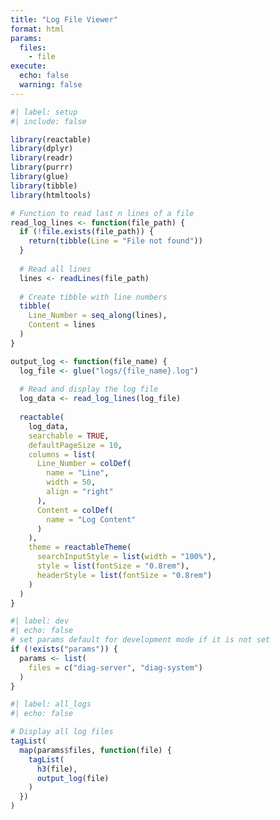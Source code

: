 ```yaml
---
title: "Log File Viewer"
format: html
params:
  files: 
    - file
execute:
  echo: false
  warning: false
---
```


```r
#| label: setup
#| include: false

library(reactable)
library(dplyr)
library(readr)
library(purrr)
library(glue)
library(tibble)
library(htmltools)

# Function to read last n lines of a file
read_log_lines <- function(file_path) {
  if (!file.exists(file_path)) {
    return(tibble(Line = "File not found"))
  }
  
  # Read all lines
  lines <- readLines(file_path)
  
  # Create tibble with line numbers
  tibble(
    Line_Number = seq_along(lines),
    Content = lines
  )
}

output_log <- function(file_name) {
  log_file <- glue("logs/{file_name}.log")
  
  # Read and display the log file
  log_data <- read_log_lines(log_file)
  
  reactable(
    log_data,
    searchable = TRUE,
    defaultPageSize = 10,
    columns = list(
      Line_Number = colDef(
        name = "Line",
        width = 50,
        align = "right"
      ),
      Content = colDef(
        name = "Log Content"
      )
    ),
    theme = reactableTheme(
      searchInputStyle = list(width = "100%"),
      style = list(fontSize = "0.8rem"),
      headerStyle = list(fontSize = "0.8rem")
    )
  )
}
```

```r
#| label: dev
#| echo: false
# set params default for development mode if it is not set
if (!exists("params")) {
  params <- list(
    files = c("diag-server", "diag-system")
  )
}
```



```r
#| label: all_logs
#| echo: false

# Display all log files
tagList(
  map(params$files, function(file) {
    tagList(
      h3(file),
      output_log(file)
    )
  })
)
```